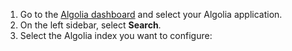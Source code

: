   1. Go to the [Algolia dashboard](https://algolia.com/dashboard/explorer/browse) and select your Algolia application.
  1. On the left sidebar, select  **Search**.
  1. Select the Algolia index you want to configure:

  <Media id="guides/relevance/select-index.png" alt="Select your Algolia application and index"/>